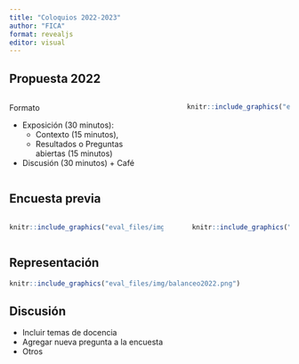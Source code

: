 ```yaml
---
title: "Coloquios 2022-2023"
author: "FICA"
format: revealjs
editor: visual
---
```


## Propuesta 2022

:::: {.columns}

::: {.column width="50%"}


Formato

 - Exposición (30 minutos): 
   - Contexto (15 minutos), 
   - Resultados o Preguntas abiertas (15 minutos)
 - Discusión (30 minutos) + Café


:::

::: {.column width="10%"}
<!-- empty column to create gap -->
:::

::: {.column width="40%"}
<!-- ![](eval_files/img/abierta2022.png) -->

```r
knitr::include_graphics("eval_files/img/abierta2022.png")
```


:::

::::

## Encuesta previa

:::: {.columns}

::: {.column width="60%"}


```r
knitr::include_graphics("eval_files/img/ambitos2022.png")
```
:::

::: {.column width="2%"}
<!-- empty column to create gap -->
:::

::: {.column width="38%"}
<!-- ![](eval_files/img/abierta2022.png) -->

```r
knitr::include_graphics("eval_files/img/encuesta2022.png")
```


:::

::::

## Representación

```r
knitr::include_graphics("eval_files/img/balanceo2022.png")
```

## Discusión

- Incluir temas de docencia
- Agregar nueva pregunta a la encuesta
- Otros